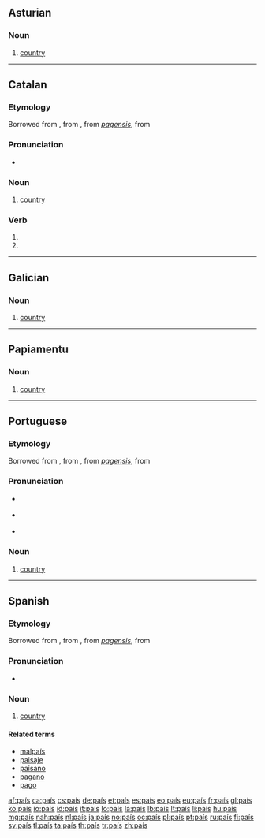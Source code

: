 {{also|pais|païs}}
==Asturian==

===Noun===
{{ast-noun|m|países}}

# [[country]]

----

==Catalan==

===Etymology===
Borrowed from {{etyl|fr|ca}} {{term|pays|lang=fr}}, from {{etyl|fro|ca}} {{term|païs}}, from {{etyl|VL.|ca}} ''[[pagensis]]'', from {{etyl|la|ca}} {{term|pagus|pāgus|country|lang=la}}

===Pronunciation===
* {{IPA|/paˈis/|lang=ca}}

===Noun===
{{ca-noun|m}}

# [[country]]

===Verb===
{{head|ca|verb form}}

# {{ca-verb form of|p=1|n=sg|t=impf|m=sub|pair}}
# {{ca-verb form of|p=3|n=sg|t=impf|m=sub|pair}}

----

==Galician==

===Noun===
{{gl-noun|m|países}}

# [[country]]

----

==Papiamentu==

===Noun===
{{head|pap|noun}}

# [[country]]

----

==Portuguese==

===Etymology===
Borrowed from {{etyl|fr|pt}} {{term|pays|lang=fr}}, from {{etyl|fro|pt}} {{term|païs}}, from {{etyl|VL.|pt}} ''[[pagensis]]'', from {{etyl|la|pt}} {{term|pagus|pāgus|country|lang=la}}

===Pronunciation===
* {{a|Portugal}} {{IPA|/pəˈiʃ/|lang=pt}}
* {{a|Brazil}} {{IPA|/pɐˈis/|lang=pt}}
* {{audio|Pt-país.ogg|audio}}

===Noun===
{{pt-noun|m|países}}

# [[country]]

----

==Spanish==

===Etymology===
Borrowed from {{etyl|fr|es}} {{term|pays|lang=fr}}, from {{etyl|fro|es}} {{term|païs}}, from {{etyl|VL.|es}} ''[[pagensis]]'', from {{etyl|la|es}} {{term|pagus|pāgus|country|lang=la}}

===Pronunciation===
* {{IPA|/paˈis/|lang=es}}

===Noun===
{{es-noun|m|pl=países}}

# [[country]]

====Related terms====
* [[malpaís]]
* [[paisaje]]
* [[paisano]]
* [[pagano]]
* [[pago]]

[[af:país]]
[[ca:país]]
[[cs:país]]
[[de:país]]
[[et:país]]
[[es:país]]
[[eo:país]]
[[eu:país]]
[[fr:país]]
[[gl:país]]
[[ko:país]]
[[io:país]]
[[id:país]]
[[it:país]]
[[lo:país]]
[[la:país]]
[[lb:país]]
[[lt:país]]
[[li:país]]
[[hu:país]]
[[mg:país]]
[[nah:país]]
[[nl:país]]
[[ja:país]]
[[no:país]]
[[oc:país]]
[[pl:país]]
[[pt:país]]
[[ru:país]]
[[fi:país]]
[[sv:país]]
[[tl:país]]
[[ta:país]]
[[th:país]]
[[tr:país]]
[[zh:país]]